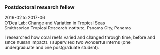 ### Postdoctoral research fellow

2016-02 to 2017-06  
O'Dea Lab: Change and Variation in Tropical Seas  
Smithsonian Tropical Research Institute, Panama City, Panama  

I researched how coral reefs varied and changed through time, before and since human impacts. I supervised two wonderful interns (one undergraduate and one postgraduate student).
